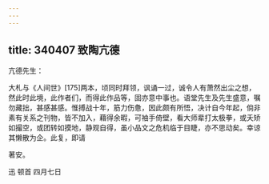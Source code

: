 ```yaml
---
---
---
```

title: 340407 致陶亢德
---




亢德先生：

大札与《人间世》[175]两本，顷同时拜领，讽诵一过，诚令人有萧然出尘之想，然此时此境，此作者们，而得此作品等，固亦意中事也。语堂先生及先生盛意，嘱勿藏拙，甚感甚感。惟搏战十年，筋力伤惫，因此颇有所悟，决计自今年起，倘非素有关系之刊物，皆不加入，藉得余暇，可袖手倚壁，看大师辈打太极拳，或夭矫如撮空，或团转如摸地，静观自得，虽小品文之危机临于目睫，亦不思动矣。幸谅其懒散为企。此复，即请

著安。

迅 顿首 四月七日